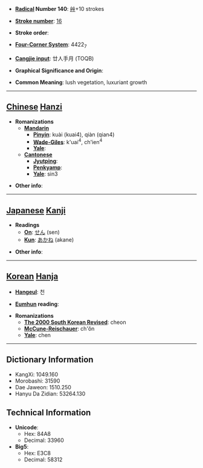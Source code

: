 * '''[[Wiktionary:Chinese radical index| Radical]] Number 140''': [[Wiktionary:Chinese radical index 艸|艸]]+10 strokes

* '''[[Wiktionary:Chinese total strokes index|Stroke number]]''': [[Wiktionary:Chinese total strokes index 16|16]]

* '''Stroke order''': 

* '''[[Wiktionary:Chinese four corner index|Four-Corner System]]''': 4422<sub>7</sub>

* '''[[Wiktionary:Chinese Cangjie index|Cangjie input]]''': 廿人手月 (TOQB)

* '''Graphical Significance and Origin''': 

* '''Common Meaning''': lush vegetation, luxuriant growth

----

== [[Chinese]] [[Hanzi]] ==

* '''Romanizations'''
** '''[[Mandarin]]'''
*** '''[[Pinyin]]''': kuài (kuai4), qiàn (qian4)
*** '''[[Wade-Giles]]''': k'uai<sup>4</sup>, ch'ien<sup>4</sup>
*** '''[[Yale]]''': 
** '''[[Cantonese]]'''
*** '''[[Jyutping]]''':
*** '''[[Penkyamp]]''': 
*** '''[[Yale]]''': sin3

* '''Other info''': 

----

== [[Japanese]] [[Kanji]] ==

* '''Readings'''
** '''[[On]]''': [[せん]] (sen)
** '''[[Kun]]''': [[あかね]] (akane)

* '''Other info''':  

----

== [[Korean]] [[Hanja]] ==

* '''[[Hangeul]]''': 천

* '''[[Eumhun]] reading''': 

* '''Romanizations'''
** '''[[The 2000 South Korean Revised Romanization|The 2000 South Korean Revised]]''': cheon
** '''[[McCune-Reischauer]]''': ch'ŏn
** '''[[Yale]]''': chen

----

== Dictionary Information ==

* KangXi: 1049.160
* Morobashi: 31590
* Dae Jaweon: 1510.250
* Hanyu Da Zidian: 53264.130

== Technical Information ==

* '''Unicode''':
** Hex: 84A8
** Decimal: 33960
* '''Big5''':
** Hex: E3C8
** Decimal: 58312